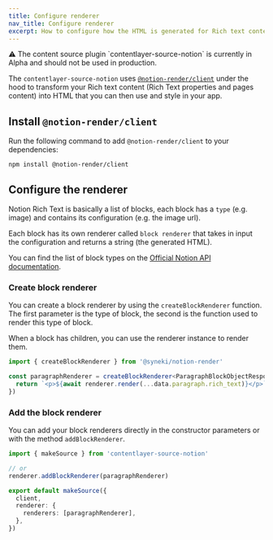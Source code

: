 ```yaml
---
title: Configure renderer
nav_title: Configure renderer
excerpt: How to configure how the HTML is generated for Rich text content with contentlayer-source-notion.
---
```


<div className="rounded-md border border-yellow-100 bg-yellow-50 px-6 dark:border-orange-500/50 dark:bg-orange-500/20">
  ⚠ The content source plugin `contentlayer-source-notion` is currently in Alpha and should not be used in production.
</div>

The `contentlayer-source-notion` uses [`@notion-render/client`](https://www.npmjs.com/package/@notion-render/client) under the hood to transform your Rich text content (Rich Text properties and pages content) into HTML that you can then use and style in your app.

## Install `@notion-render/client`

Run the following command to add `@notion-render/client` to your dependencies:

```text
npm install @notion-render/client
```

## Configure the renderer

Notion Rich Text is basically a list of blocks, each block has a `type` (e.g. image) and contains its configuration (e.g. the image url).

Each block has its own renderer called `block renderer` that takes in input the configuration and returns a string (the generated HTML).

You can find the list of block types on the [Official Notion API documentation](https://developers.notion.com/reference/block).

### Create block renderer

You can create a block renderer by using the `createBlockRenderer` function.
The first parameter is the type of block, the second is the function used to render this type of block.

When a block has children, you can use the renderer instance to render them.

```typescript
import { createBlockRenderer } from '@syneki/notion-render'

const paragraphRenderer = createBlockRenderer<ParagraphBlockObjectResponse>('paragraph', async (data, renderer) => {
  return `<p>${await renderer.render(...data.paragraph.rich_text)}</p>`
})
```

### Add the block renderer

You can add your block renderers directly in the constructor parameters or with the method `addBlockRenderer`.

```typescript
import { makeSource } from 'contentlayer-source-notion'

// or
renderer.addBlockRenderer(paragraphRenderer)

export default makeSource({
  client,
  renderer: {
    renderers: [paragraphRenderer],
  },
})
```
